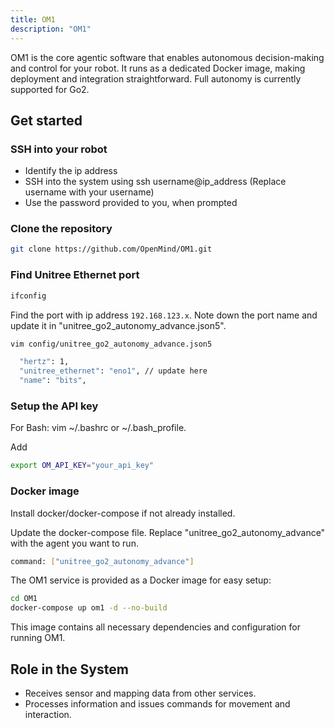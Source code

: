 ```yaml
---
title: OM1
description: "OM1"
---
```


OM1 is the core agentic software that enables autonomous decision-making and control for your robot. It runs as a dedicated Docker image, making deployment and integration straightforward.
Full autonomy is currently supported for Go2.

## Get started

### SSH into your robot

- Identify the ip address
- SSH into the system using ssh username@ip_address (Replace username with your username)
- Use the password provided to you, when prompted

### Clone the repository
```bash
git clone https://github.com/OpenMind/OM1.git
```

### Find Unitree Ethernet port
```bash
ifconfig
```
Find the port with ip address `192.168.123.x`. Note down the port name and update it in "unitree_go2_autonomy_advance.json5".

```bash
vim config/unitree_go2_autonomy_advance.json5
```

```bash
  "hertz": 1,
  "unitree_ethernet": "eno1", // update here
  "name": "bits",
```

### Setup the API key

For Bash: vim ~/.bashrc or ~/.bash_profile.

Add 
```bash 
export OM_API_KEY="your_api_key"
```

### Docker image

Install docker/docker-compose if not already installed.

Update the docker-compose file. Replace "unitree_go2_autonomy_advance" with the agent you want to run.
```bash
command: ["unitree_go2_autonomy_advance"]
```

The OM1 service is provided as a Docker image for easy setup:
```bash
cd OM1
docker-compose up om1 -d --no-build
```

This image contains all necessary dependencies and configuration for running OM1.

## Role in the System

- Receives sensor and mapping data from other services.
- Processes information and issues commands for movement and interaction.